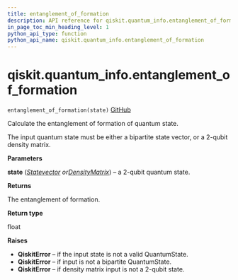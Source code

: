 ```yaml
---
title: entanglement_of_formation
description: API reference for qiskit.quantum_info.entanglement_of_formation
in_page_toc_min_heading_level: 1
python_api_type: function
python_api_name: qiskit.quantum_info.entanglement_of_formation
---
```


<span id="qiskit-quantum-info-entanglement-of-formation" />

# qiskit.quantum\_info.entanglement\_of\_formation

<span id="qiskit.quantum_info.entanglement_of_formation" />

`entanglement_of_formation(state)` [GitHub](https://github.com/qiskit/qiskit/tree/stable/0.16/qiskit/quantum_info/states/measures.py "view source code")

Calculate the entanglement of formation of quantum state.

The input quantum state must be either a bipartite state vector, or a 2-qubit density matrix.

**Parameters**

**state** ([*Statevector*](qiskit.quantum_info.Statevector "qiskit.quantum_info.Statevector")  *or*[*DensityMatrix*](qiskit.quantum_info.DensityMatrix "qiskit.quantum_info.DensityMatrix")) – a 2-qubit quantum state.

**Returns**

The entanglement of formation.

**Return type**

float

**Raises**

*   **QiskitError** – if the input state is not a valid QuantumState.
*   **QiskitError** – if input is not a bipartite QuantumState.
*   **QiskitError** – if density matrix input is not a 2-qubit state.

